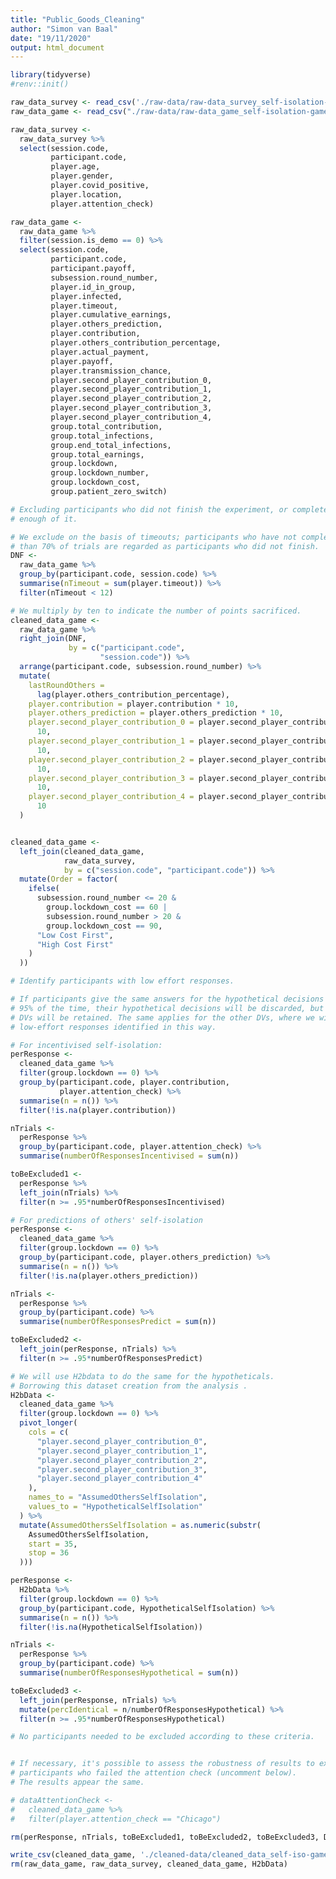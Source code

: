 ```yaml
---
title: "Public_Goods_Cleaning"
author: "Simon van Baal"
date: "19/11/2020"
output: html_document
---
```


```r
library(tidyverse)
#renv::init()
```

```r
raw_data_survey <- read_csv('./raw-data/raw-data_survey_self-isolation-game.csv')
raw_data_game <- read_csv("./raw-data/raw-data_game_self-isolation-game.csv")

```


```r
raw_data_survey <- 
  raw_data_survey %>%
  select(session.code,
         participant.code,
         player.age,
         player.gender,
         player.covid_positive,
         player.location,
         player.attention_check)

raw_data_game <- 
  raw_data_game %>%
  filter(session.is_demo == 0) %>%
  select(session.code,
         participant.code,
         participant.payoff,
         subsession.round_number,
         player.id_in_group,
         player.infected,
         player.timeout,
         player.cumulative_earnings,
         player.others_prediction,
         player.contribution,
         player.others_contribution_percentage,
         player.actual_payment,
         player.payoff,
         player.transmission_chance,
         player.second_player_contribution_0,
         player.second_player_contribution_1,
         player.second_player_contribution_2,
         player.second_player_contribution_3,
         player.second_player_contribution_4,
         group.total_contribution,
         group.total_infections,
         group.end_total_infections,
         group.total_earnings,
         group.lockdown,
         group.lockdown_number,
         group.lockdown_cost,
         group.patient_zero_switch)
```

```r
# Excluding participants who did not finish the experiment, or complete
# enough of it.

# We exclude on the basis of timeouts; participants who have not completed more 
# than 70% of trials are regarded as participants who did not finish.
DNF <- 
  raw_data_game %>% 
  group_by(participant.code, session.code) %>% 
  summarise(nTimeout = sum(player.timeout)) %>% 
  filter(nTimeout < 12)

# We multiply by ten to indicate the number of points sacrificed.
cleaned_data_game <-
  raw_data_game %>%
  right_join(DNF,
             by = c("participant.code",
                    "session.code")) %>%
  arrange(participant.code, subsession.round_number) %>%
  mutate(
    lastRoundOthers =
      lag(player.others_contribution_percentage),
    player.contribution = player.contribution * 10,
    player.others_prediction = player.others_prediction * 10,
    player.second_player_contribution_0 = player.second_player_contribution_0 *
      10,
    player.second_player_contribution_1 = player.second_player_contribution_1 *
      10,
    player.second_player_contribution_2 = player.second_player_contribution_2 *
      10,
    player.second_player_contribution_3 = player.second_player_contribution_3 *
      10,
    player.second_player_contribution_4 = player.second_player_contribution_4 *
      10
  )


cleaned_data_game <-
  left_join(cleaned_data_game,
            raw_data_survey,
            by = c("session.code", "participant.code")) %>%
  mutate(Order = factor(
    ifelse(
      subsession.round_number <= 20 &
        group.lockdown_cost == 60 |
        subsession.round_number > 20 &
        group.lockdown_cost == 90,
      "Low Cost First",
      "High Cost First"
    )
  ))

```

```r
# Identify participants with low effort responses.

# If participants give the same answers for the hypothetical decisions at least 
# 95% of the time, their hypothetical decisions will be discarded, but the other 
# DVs will be retained. The same applies for the other DVs, where we will remove
# low-effort responses identified in this way.

# For incentivised self-isolation:
perResponse <-
  cleaned_data_game %>%
  filter(group.lockdown == 0) %>%
  group_by(participant.code, player.contribution,
           player.attention_check) %>%
  summarise(n = n()) %>%
  filter(!is.na(player.contribution))

nTrials <-
  perResponse %>%
  group_by(participant.code, player.attention_check) %>%
  summarise(numberOfResponsesIncentivised = sum(n))

toBeExcluded1 <-
  perResponse %>%
  left_join(nTrials) %>%
  filter(n >= .95*numberOfResponsesIncentivised)

# For predictions of others' self-isolation
perResponse <-
  cleaned_data_game %>%
  filter(group.lockdown == 0) %>%
  group_by(participant.code, player.others_prediction) %>%
  summarise(n = n()) %>%
  filter(!is.na(player.others_prediction))

nTrials <-
  perResponse %>%
  group_by(participant.code) %>%
  summarise(numberOfResponsesPredict = sum(n))

toBeExcluded2 <-
  left_join(perResponse, nTrials) %>%
  filter(n >= .95*numberOfResponsesPredict)

# We will use H2bdata to do the same for the hypotheticals.
# Borrowing this dataset creation from the analysis .
H2bData <-
  cleaned_data_game %>%
  filter(group.lockdown == 0) %>%
  pivot_longer(
    cols = c(
      "player.second_player_contribution_0",
      "player.second_player_contribution_1",
      "player.second_player_contribution_2",
      "player.second_player_contribution_3",
      "player.second_player_contribution_4"
    ),
    names_to = "AssumedOthersSelfIsolation",
    values_to = "HypotheticalSelfIsolation"
  ) %>%
  mutate(AssumedOthersSelfIsolation = as.numeric(substr(
    AssumedOthersSelfIsolation,
    start = 35,
    stop = 36
  )))

perResponse <-
  H2bData %>%
  filter(group.lockdown == 0) %>%
  group_by(participant.code, HypotheticalSelfIsolation) %>%
  summarise(n = n()) %>%
  filter(!is.na(HypotheticalSelfIsolation))

nTrials <-
  perResponse %>%
  group_by(participant.code) %>%
  summarise(numberOfResponsesHypothetical = sum(n))

toBeExcluded3 <-
  left_join(perResponse, nTrials) %>%
  mutate(percIdentical = n/numberOfResponsesHypothetical) %>%
  filter(n >= .95*numberOfResponsesHypothetical)

# No participants needed to be excluded according to these criteria.


# If necessary, it's possible to assess the robustness of results to excluding
# participants who failed the attention check (uncomment below). 
# The results appear the same. 

# dataAttentionCheck <-
#   cleaned_data_game %>%
#   filter(player.attention_check == "Chicago")

rm(perResponse, nTrials, toBeExcluded1, toBeExcluded2, toBeExcluded3, DNF)

```



```r

write_csv(cleaned_data_game, './cleaned-data/cleaned_data_self-iso-game.csv')
rm(raw_data_game, raw_data_survey, cleaned_data_game, H2bData)

```